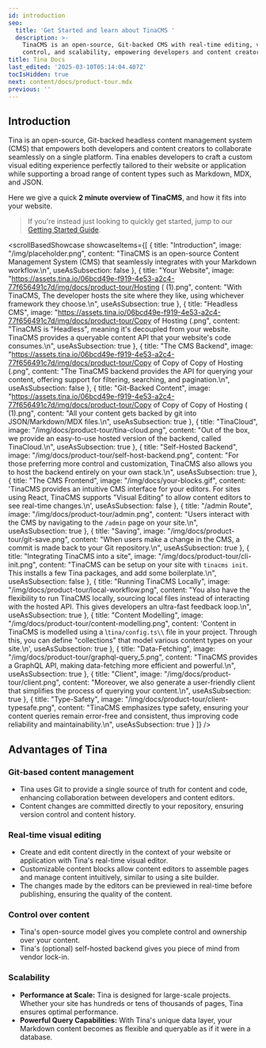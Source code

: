 ```yaml
---
id: introduction
seo:
  title: 'Get Started and learn about TinaCMS '
  description: >-
    TinaCMS is an open-source, Git-backed CMS with real-time editing, version
    control, and scalability, empowering developers and content creators alike.
title: Tina Docs
last_edited: '2025-03-10T05:14:04.407Z'
tocIsHidden: true
next: content/docs/product-tour.mdx
previous: ''
---
```


## Introduction

Tina is an open-source, Git-backed headless content management system (CMS) that empowers both developers and content creators to collaborate seamlessly on a single platform. Tina enables developers to craft a custom visual editing experience perfectly tailored to their website or application while supporting a broad range of content types such as Markdown, MDX, and JSON.

<Youtube embedSrc="https://www.youtube.com/embed/zRkeKSZjlyw" />

Here we give a quick **2 minute overview of TinaCMS**, and how it fits into your website.

> If you're instead just looking to quickly get started, jump to our [Getting Started Guide](/docs/setup-overview/).

<scrollBasedShowcase
  showcaseItems={[
    {
      title: "Introduction",
      image: "/img/placeholder.png",
      content:
        "TinaCMS is an open-source Content Management System (CMS) that seamlessly integrates with your Markdown workflow.\n",
      useAsSubsection: false
    },
    {
      title: "Your Website",
      image:
        "https://assets.tina.io/06bcd49e-f919-4e53-a2c4-77f656491c7d/img/docs/product-tour/Hosting ( (1).png",
      content:
        "With TinaCMS, The developer hosts the site where they like, using whichever framework they choose.\n",
      useAsSubsection: true
    },
    {
      title: "Headless CMS",
      image:
        "https://assets.tina.io/06bcd49e-f919-4e53-a2c4-77f656491c7d/img/docs/product-tour/Copy of Hosting (.png",
      content:
        "TinaCMS is \"Headless\", meaning it's decoupled from your website. TinaCMS provides a queryable content API that your website's code consumes.\n",
      useAsSubsection: true
    },
    {
      title: "The CMS Backend",
      image:
        "https://assets.tina.io/06bcd49e-f919-4e53-a2c4-77f656491c7d/img/docs/product-tour/Copy of Copy of Copy of Hosting (.png",
      content:
        "The TinaCMS backend provides the API for querying your content, offering support for filtering, searching, and pagination.\n",
      useAsSubsection: false
    },
    {
      title: "Git-Backed Content",
      image:
        "https://assets.tina.io/06bcd49e-f919-4e53-a2c4-77f656491c7d/img/docs/product-tour/Copy of Copy of Copy of Hosting ( (1).png",
      content:
        "All your content gets backed by git into JSON/Markdown/MDX files.\n",
      useAsSubsection: true
    },
    {
      title: "TinaCloud",
      image: "/img/docs/product-tour/tina-cloud.png",
      content:
        "Out of the box, we provide an easy-to-use hosted version of the backend, called TinaCloud.\n",
      useAsSubsection: true
    },
    {
      title: "Self-Hosted Backend",
      image: "/img/docs/product-tour/self-host-backend.png",
      content:
        "For those preferring more control and customization, TinaCMS also allows you to host the backend entirely on your own stack.\n",
      useAsSubsection: true
    },
    {
      title: "The CMS Frontend",
      image: "/img/docs/your-blocks.gif",
      content:
        'TinaCMS provides an intuitive CMS interface for your editors. For sites using React, TinaCMS supports "Visual Editing" to allow content editors to see real-time changes.\n',
      useAsSubsection: false
    },
    {
      title: "/admin Route",
      image: "/img/docs/product-tour/admin.png",
      content:
        "Users interact with the CMS by navigating to the `/admin` page on your site.\n",
      useAsSubsection: true
    },
    {
      title: "Saving",
      image: "/img/docs/product-tour/git-save.png",
      content:
        "When users make a change in the CMS, a commit is made back to your Git repository.\n",
      useAsSubsection: true
    },
    {
      title: "Integrating TinaCMS into a site",
      image: "/img/docs/product-tour/cli-init.png",
      content:
        "TinaCMS can be setup on your site with `tinacms init`. This installs a few Tina packages, and add some boilerplate.\n",
      useAsSubsection: false
    },
    {
      title: "Running TinaCMS Locally",
      image: "/img/docs/product-tour/local-workflow.png",
      content:
        "You also have the flexibility to run TinaCMS locally, sourcing local files instead of interacting with the hosted API. This gives developers an ultra-fast feedback loop.\n",
      useAsSubsection: true
    },
    {
      title: "Content Modelling",
      image: "/img/docs/product-tour/content-modelling.png",
      content:
        'Content in TinaCMS is modelled using a \\`tina/config.ts\\` file in your project. Through this, you can define "collections" that model various content types on your site.\n',
      useAsSubsection: true
    },
    {
      title: "Data-Fetching",
      image: "/img/docs/product-tour/graphql-query_5.png",
      content:
        "TinaCMS provides a GraphQL API, making data-fetching more efficient and powerful.\n",
      useAsSubsection: true
    },
    {
      title: "Client",
      image: "/img/docs/product-tour/client.png",
      content:
        "Moreover, we also generate a user-friendly client that simplifies the process of querying your content.\n",
      useAsSubsection: true
    },
    {
      title: "Type-Safety",
      image: "/img/docs/product-tour/client-typesafe.png",
      content:
        "TinaCMS emphasizes type safety, ensuring your content queries remain error-free and consistent, thus improving code reliability and maintainability.\n",
      useAsSubsection: true
    }
  ]}
/>

## Advantages of Tina

### Git-based content management

* Tina uses Git to provide a single source of truth for content and code, enhancing collaboration between developers and content editors.
* Content changes are committed directly to your repository, ensuring version control and content history.

### Real-time visual editing

* Create and edit content directly in the context of your website or application with Tina's real-time visual editor.
* Customizable content blocks allow content editors to assemble pages and manage content intuitively, similar to using a site builder.
* The changes made by the editors can be previewed in real-time before publishing, ensuring the quality of the content.

### Control over content

* Tina's open-source model gives you complete control and ownership over your content.
* Tina's (optional) self-hosted backend gives you piece of mind from vendor lock-in.

### Scalability

* **Performance at Scale:** Tina is designed for large-scale projects. Whether your site has hundreds or tens of thousands of pages, Tina ensures optimal performance.
* **Powerful Query Capabilities:** With Tina's unique data layer, your Markdown content becomes as flexible and queryable as if it were in a database.
